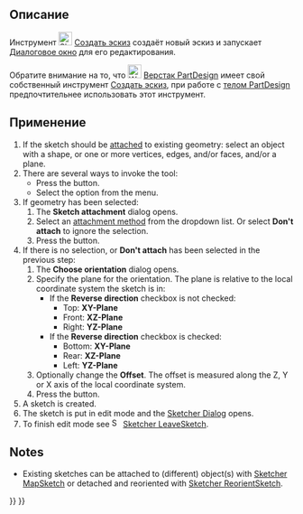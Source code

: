 <languages/>

{{Docnav/ru
|
|[[Sketcher_EditSketch/ru|Редактировать эскиз]]
|[[Sketcher_Workbench/ru|Скетчер]]
|IconL=
|IconR=Sketcher_EditSketch.svg
|IconC=Workbench_Sketcher.svg
}}

{{GuiCommand/ru
|Name=Sketcher NewSketch
|Name/ru=Скетчер Создать эскиз
|MenuLocation=Эскиз (Sketch)→ Создать эскиз
|Workbenches=[[Sketcher_Workbench/ru|Скетчер]]
|SeeAlso=[[PartDesign_NewSketch/ru|ПроектнаяДеталь (PartDesign) Новый эскиз]], [[Sketcher_MapSketch/ru|Скетчер Прикрепить эскиз]], [[Sketcher_ReorientSketch/ru|Скетчер Переориентировать эскиз]]
}}

<span id="Description"></span>
== Описание ==

Инструмент [[Image:Sketcher_NewSketch.svg|24px]] [[Sketcher_NewSketch/ru|Создать эскиз]] создаёт новый эскиз и запускает [[Sketcher_Dialog/ru|Диалоговое окно]] для его редактирования.

<div class="mw-translate-fuzzy">
Обратите внимание на то, что [[Image:Workbench_PartDesign.svg|24px]] [[PartDesign_Workbench/ru|Верстак PartDesign]] имеет свой собственный инструмент [[PartDesign_NewSketch/ru|Создать эскиз]], при работе с [[PartDesign_Body/ru|телом PartDesign]] предпочтительнее использовать этот инструмент.
</div>

<span id="Usage"></span>
==Применение==

# If the sketch should be [[Part_EditAttachment|attached]] to existing geometry: select an object with a shape, or one or more vertices, edges, and/or faces, and/or a plane.
# There are several ways to invoke the tool:
#* Press the {{Button|[[Image:Sketcher_NewSketch.svg|16px]] [[Sketcher_NewSketch|Create sketch]]}} button.
#* Select the {{MenuCommand|Sketch → [[Image:Sketcher_NewSketch.svg|16px]] Create sketch}} option from the menu.
# If geometry has been selected:
## The '''Sketch attachment''' dialog opens.
## Select an [[Part_EditAttachment#Attachment_modes|attachment method]] from the dropdown list. Or select '''Don't attach''' to ignore the selection.
## Press the {{Button|OK}} button.
# If there is no selection, or '''Don't attach''' has been selected in the previous step:
## The '''Choose orientation''' dialog opens.
## Specify the plane for the orientation. The plane is relative to the local coordinate system the sketch is in:
##* If the '''Reverse direction''' checkbox is not checked:
##** Top: '''XY-Plane'''
##** Front: '''XZ-Plane'''
##** Right: '''YZ-Plane'''
##* If the '''Reverse direction''' checkbox is checked:
##** Bottom: '''XY-Plane'''
##** Rear: '''XZ-Plane'''
##** Left: '''YZ-Plane'''
## Optionally change the '''Offset'''. The offset is measured along the Z, Y or X axis of the local coordinate system.
## Press the {{Button|OK}} button.
# A sketch is created.
# The sketch is put in edit mode and the [[Sketcher_Dialog|Sketcher Dialog]] opens.
# To finish edit mode see [[Image:Sketcher_LeaveSketch.svg|16px]] [[Sketcher_LeaveSketch|Sketcher LeaveSketch]].

==Notes==

* Existing sketches can be attached to (different) object(s) with [[Sketcher_MapSketch|Sketcher MapSketch]] or detached and reoriented with [[Sketcher_ReorientSketch|Sketcher ReorientSketch]].


{{Docnav/ru
|
|[[Sketcher_EditSketch/ru|Редактировать эскиз]]
|[[Sketcher_Workbench/ru|Скетчер]]
|IconL=
|IconR=Sketcher_EditSketch.svg
|IconC=Workbench_Sketcher.svg
}}

{{Sketcher Tools navi{{#translation:}}}}
{{Userdocnavi{{#translation:}}}}